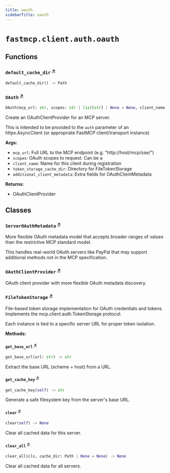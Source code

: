 ```yaml
---
title: oauth
sidebarTitle: oauth
---
```


# `fastmcp.client.auth.oauth`

## Functions

### `default_cache_dir` <sup><a href="https://github.com/jlowin/fastmcp/blob/main/src/fastmcp/client/auth/oauth.py#L38" target="_blank">↗</a></sup>

```python
default_cache_dir() -> Path
```

### `OAuth` <sup><a href="https://github.com/jlowin/fastmcp/blob/main/src/fastmcp/client/auth/oauth.py#L295" target="_blank">↗</a></sup>

```python
OAuth(mcp_url: str, scopes: str | list[str] | None = None, client_name: str = 'FastMCP Client', token_storage_cache_dir: Path | None = None, additional_client_metadata: dict[str, Any] | None = None) -> _MCPOAuthClientProvider
```


Create an OAuthClientProvider for an MCP server.

This is intended to be provided to the `auth` parameter of an
httpx.AsyncClient (or appropriate FastMCP client/transport instance)

**Args:**
- `mcp_url`: Full URL to the MCP endpoint (e.g. "http\://host/mcp/sse/")
- `scopes`: OAuth scopes to request. Can be a
- `client_name`: Name for this client during registration
- `token_storage_cache_dir`: Directory for FileTokenStorage
- `additional_client_metadata`: Extra fields for OAuthClientMetadata

**Returns:**
- OAuthClientProvider


## Classes

### `ServerOAuthMetadata` <sup><a href="https://github.com/jlowin/fastmcp/blob/main/src/fastmcp/client/auth/oauth.py#L43" target="_blank">↗</a></sup>


More flexible OAuth metadata model that accepts broader ranges of values
than the restrictive MCP standard model.

This handles real-world OAuth servers like PayPal that may support
additional methods not in the MCP specification.


### `OAuthClientProvider` <sup><a href="https://github.com/jlowin/fastmcp/blob/main/src/fastmcp/client/auth/oauth.py#L68" target="_blank">↗</a></sup>


OAuth client provider with more flexible OAuth metadata discovery.


### `FileTokenStorage` <sup><a href="https://github.com/jlowin/fastmcp/blob/main/src/fastmcp/client/auth/oauth.py#L116" target="_blank">↗</a></sup>


File-based token storage implementation for OAuth credentials and tokens.
Implements the mcp.client.auth.TokenStorage protocol.

Each instance is tied to a specific server URL for proper token isolation.


**Methods:**

#### `get_base_url` <sup><a href="https://github.com/jlowin/fastmcp/blob/main/src/fastmcp/client/auth/oauth.py#L131" target="_blank">↗</a></sup>

```python
get_base_url(url: str) -> str
```

Extract the base URL (scheme + host) from a URL.


#### `get_cache_key` <sup><a href="https://github.com/jlowin/fastmcp/blob/main/src/fastmcp/client/auth/oauth.py#L136" target="_blank">↗</a></sup>

```python
get_cache_key(self) -> str
```

Generate a safe filesystem key from the server's base URL.


#### `clear` <sup><a href="https://github.com/jlowin/fastmcp/blob/main/src/fastmcp/client/auth/oauth.py#L208" target="_blank">↗</a></sup>

```python
clear(self) -> None
```

Clear all cached data for this server.


#### `clear_all` <sup><a href="https://github.com/jlowin/fastmcp/blob/main/src/fastmcp/client/auth/oauth.py#L217" target="_blank">↗</a></sup>

```python
clear_all(cls, cache_dir: Path | None = None) -> None
```

Clear all cached data for all servers.

